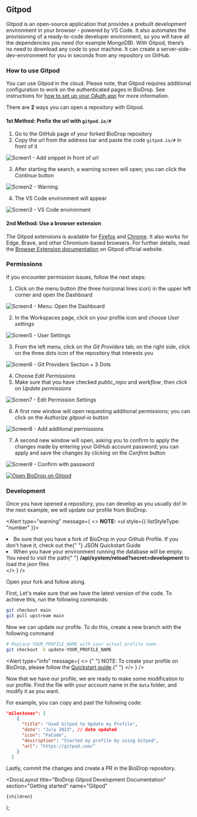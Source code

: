 
## Gitpod

Gitpod is an open-source application that provides a prebuilt development environment in your browser - powered by VS Code. It also automates the provisioning of a ready-to-code developer environment, so you will have all the dependencies you need (for example MongoDB). With Gitpod, there’s no need to download any code to your machine. It can create a server-side-dev-environment for you in seconds from any repository on GitHub.

### How to use Gitpod

You can use Gitpod in the cloud. Please note, that Gitpod requires additional configuration to work on the authenticated pages in BioDrop. See instructions for [how to set up your OAuth app](/docs/environments/environment-variables) for more information.

There are **2** ways you can open a repository with Gitpod.

#### 1st Method: Prefix the url with `gitpod.io/#`

1. Go to the GitHub page of your forked BioDrop repository
2. Copy the url from the address bar and paste the code `gitpod.io/#` in front of it

![Screen1 - Add snippet in front of url](https://user-images.githubusercontent.com/107807044/254932727-3137032b-337c-418e-9e65-9e705a58dec9.png)

3. After starting the search, a warning screen will open; you can click the _Continue_ button

![Screen2 - Warning](https://user-images.githubusercontent.com/107807044/254932761-1151f3fc-944b-4930-97f4-966ee7186d74.png)

4. The VS Code environment will appear

![Screen3 - VS Code environment](https://user-images.githubusercontent.com/107807044/254932795-70d500aa-8828-43ef-8572-3b9b58d0e0e7.png)

#### 2nd Method: Use a browser extension

The Gitpod extensions is available for [Firefox](https://addons.mozilla.org/it/firefox/addon/gitpod/) and [Chrome](https://chrome.google.com/webstore/detail/gitpod-always-ready-to-co/dodmmooeoklaejobgleioelladacbeki). It also works for Edge, Brave, and other Chromium-based browsers.
For further details, read the [Browser Extension documentation](https://www.gitpod.io/docs/configure/user-settings/browser-extension) on Gitpod official website.

### Permissions

If you encounter permission issues, follow the next steps:

1. Click on the menu button (the three horizonal lines icon) in the upper left corner and open the Dashboard

![Screen4 - Menu: Open the Dashboard](https://user-images.githubusercontent.com/107807044/254932845-ab2e5a34-e220-44e6-b501-7ca9af881218.png)
&nbsp;

2. In the Workspaces page, click on your profile icon and choose _User settings_

![Screen5 - User Settings](https://user-images.githubusercontent.com/107807044/254932891-6a446028-147e-47e0-99a9-82874a949129.png)

3. From the left menu, click on the _Git Providers_ tab; on the right side, click on the three dots icon of the repository that interests you

![Screen6 - Git Providers Section + 3 Dots](https://user-images.githubusercontent.com/107807044/254932921-2ff82496-2f23-4aab-9534-41cc8d481b59.png)

4. Choose _Edit Permissions_
5. Make sure that you have checked _public_repo_ and _workflow_, then click on _Update permissions_

![Screen7 - Edit Permission Settings](https://user-images.githubusercontent.com/107807044/254932967-e2e73598-1389-4e78-82dd-c21315e9650e.png)

6. A first new window will open requesting additional permissions; you can click on the _Authorize gitpod-io_ button

![Screen8 - Add additional permissions](https://user-images.githubusercontent.com/107807044/254933012-ee8e10f1-ce60-4449-b4d3-c39a8dcd7ba6.png)

7. A second new window will open, asking you to confirm to apply the changes made by entering your GitHub account password; you can apply and save the changes by clicking on the _Confirm_ button

![Screen9 - Confirm with password](https://user-images.githubusercontent.com/107807044/254933034-d62098c3-b37c-4540-87d9-8d4fd641696e.png)

[![Open BioDrop on Gitpod](https://img.shields.io/badge/Gitpod-Ready--to--Code-blue?logo=gitpod)](https://gitpod.io/#https://github.com/EddieHubCommunity/BioDrop)

### Development

Once you have opened a repository, you can develop as you usually do! In the next example, we will update our profile from BioDrop.

<Alert
  type="warning"
  message={
    <>
      <strong>NOTE:</strong>
      <ul style={{ listStyleType: "number" }}>
        <li>
          Be sure that you have a fork of BioDrop in your Github Profile. If you
          don't have it, check out the{" "}
          <Link href="https://biodrop.io/docs/quickstart-json">
            JSON Quickstart Guide
          </Link>
        </li>
        <li>
          When you have your environment running the database will be empty. You
          need to visit the path{" "}
          <strong>/api/system/reload?secret=development</strong> to load the
          json files
        </li>
      </ul>
    </>
  }
/>

Open your fork and follow along.

First, Let's make sure that we have the latest version of the code. To achieve this, run the following commands:

```bash
git checkout main
git pull upstream main
```

Now we can update our profile. To do this, create a new branch with the following command

```bash
# Replace YOUR_PROFILE_NAME with your actual profile name.
git checkout -b update-YOUR_PROFILE_NAME
```

<Alert
  type="info"
  message={
    <>
      {" "}
      NOTE: To create your profile on BioDrop, please follow the [Quickstart guide](https://biodrop.io/docs/quickstart).{" "}
    </>
  }
/>

Now that we have our profile, we are ready to make some modification to our profile. Find the file with your account name in the `data` folder, and modify it as you want.

For example, you can copy and past the following code:

```json
"milestones": [
    {
      "title": "Used Gitpod to Update my Profile",
      "date": "July 2023", // date updated
      "icon": "FaCode",
      "description": "Started my profile by using Gitpod",
      "url": "https://gitpod.com/"
    }
  ]
```

Lastly, commit the changes and create a PR in the BioDrop repository.

  <DocsLayout
    title="BioDrop Gitpod Development Documentation"
    section="Getting started"
    name="Gitpod"
  >
    {children}
  </DocsLayout>
);
